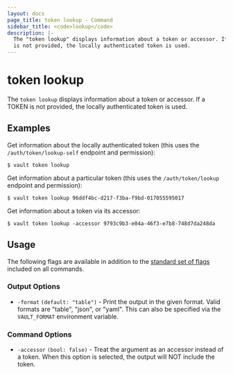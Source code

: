 ```yaml
---
layout: docs
page_title: token lookup - Command
sidebar_title: <code>lookup</code>
description: |-
  The "token lookup" displays information about a token or accessor. If a TOKEN
  is not provided, the locally authenticated token is used.
---
```


# token lookup

The `token lookup` displays information about a token or accessor. If a TOKEN is
not provided, the locally authenticated token is used.

## Examples

Get information about the locally authenticated token (this uses the
`/auth/token/lookup-self` endpoint and permission):

```text
$ vault token lookup
```

Get information about a particular token (this uses the `/auth/token/lookup`
endpoint and permission):

```text
$ vault token lookup 96ddf4bc-d217-f3ba-f9bd-017055595017
```

Get information about a token via its accessor:

```text
$ vault token lookup -accessor 9793c9b3-e04a-46f3-e7b8-748d7da248da
```

## Usage

The following flags are available in addition to the [standard set of
flags](/vault/docs/commands) included on all commands.

### Output Options

- `-format` `(default: "table")` - Print the output in the given format. Valid
  formats are "table", "json", or "yaml". This can also be specified via the
  `VAULT_FORMAT` environment variable.

### Command Options

- `-accessor` `(bool: false)` - Treat the argument as an accessor instead of a
  token. When this option is selected, the output will NOT include the token.
